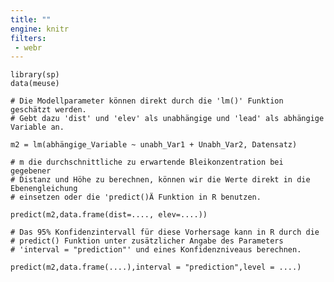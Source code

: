 ```yaml
---
title: ""
engine: knitr
filters:
 - webr
---
```



```webr-r
library(sp)
data(meuse)

# Die Modellparameter können direkt durch die 'lm()' Funktion geschätzt werden. 
# Gebt dazu 'dist' und 'elev' als unabhängige und 'lead' als abhängige Variable an.

m2 = lm(abhängige_Variable ~ unabh_Var1 + Unabh_Var2, Datensatz)

# m die durchschnittliche zu erwartende Bleikonzentration bei gegebener 
# Distanz und Höhe zu berechnen, können wir die Werte direkt in die Ebenengleichung 
# einsetzen oder die 'predict()Ä Funktion in R benutzen.

predict(m2,data.frame(dist=...., elev=....))

# Das 95% Konfidenzintervall für diese Vorhersage kann in R durch die 
# predict() Funktion unter zusätzlicher Angabe des Parameters 
# 'interval = "prediction"' und eines Konfidenzniveaus berechnen.

predict(m2,data.frame(....),interval = "prediction",level = ....)


```




